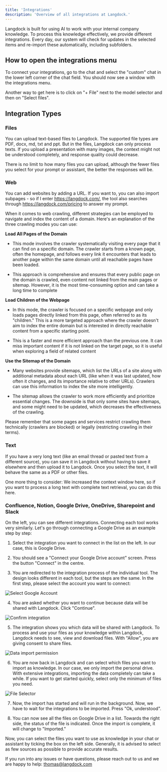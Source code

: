 ```yaml
---
title: 'Integrations'
description: 'Overview of all integrations at Langdock.'
---
```


Langdock is built for using AI to work with your internal company knowledge. To process this knowledge effectively, we provide different integrations. Every day, our system will check for updates in the selected items and re-import these automatically, including subfolders.

## How to open the integrations menu
To connect your integrations, go to the chat and select the "custom" chat in the lower left corner of the chat field. You should now see a window with the integrations menu.

Another way to get here is to click on "+ File" next to the model selector and then on "Select files".

## Integration Types

### Files
You can upload text-based files to Langdock. The supported file types are PDF, docx, md, txt and ppt. But in the files, Langdock can only process texts. If you upload a presentation with many images, the context might not be understood completely, and response quality could decrease.

There is no limit to how many files you can upload, although the fewer files you select for your prompt or assistant, the better the responses will be.

### Web
You can add websites by adding a URL. If you want to, you can also import subpages - so if I enter https://langdock.com/, the tool also searches through https://langdock.com/pricing to answer my prompt.

When it comes to web crawling, different strategies can be employed to navigate and index the content of a domain. Here's an explanation of the three crawling modes you can use:

**Load All Pages of the Domain**

- This mode involves the crawler systematically visiting every page that it can find on a specific domain. The crawler starts from a known page, often the homepage, and follows every link it encounters that leads to another page within the same domain until all reachable pages have been loaded.

- This approach is comprehensive and ensures that every public page on the domain is crawled, even content not linked from the main pages or sitemap. However, it is the most time-consuming option and can take a long time to complete


**Load Children of the Webpage**

- In this mode, the crawler is focused on a specific webpage and only loads pages directly linked from this page, often referred to as its "children." This is a more targeted approach where the crawler doesn't aim to index the entire domain but is interested in directly reachable content from a specific starting point.

- This is a faster and more efficient approach than the previous one. It can miss important content if it is not linked on the target page, so it is useful when exploring a field of related content

**Use the Sitemap of the Domain**

- Many websites provide sitemaps, which list the URLs of a site along with additional metadata about each URL (like when it was last updated, how often it changes, and its importance relative to other URLs). Crawlers can use this information to index the site more intelligently.

- The sitemap allows the crawler to work more efficiently and prioritize essential changes. The downside is that only some sites have sitemaps, and some might need to be updated, which decreases the effectiveness of the crawling.



Please remember that some pages and services restrict crawling them technically (crawlers are blocked) or legally (restricting crawling in their terms).

### Text
If you have a very long text (like an email thread or pasted text from a different source), you can save it in Langdock without having to save it elsewhere and then upload it to Langdock. Once you select the text, it will behave the same as a PDF or other files.

One more thing to consider: We increased the context window here, so if you want to process a long text with complete text retrieval, you can do this here.

### Confluence, Notion, Google Drive, OneDrive, Sharepoint and Slack
On the left, you can see different integrations. Connecting each tool works very similarly. Let's go through connecting a Google Drive as an example step by step:

1. Select the integration you want to connect in the list on the left. In our case, this is Google Drive.

2. You should see a "Connect your Google Drive account" screen. Press the button "Connect" in the centre.

3. You are redirected to the integration process of the individual tool. The design looks different in each tool, but the steps are the same. In the first step, please select the account you want to connect:
  <img src="/images/integration-3.jpeg" alt="Select Google Account" />


4. You are asked whether you want to continue because data will be shared with Langdock. Click "Continue".
  <img src="/images/integration-4.jpeg" alt="Confirm integration" />


5. The integration shows you which data will be shared with Langdock. To process and use your files as your knowledge within Langdock, Langdock needs to see, view and download files. With "Allow", you are giving consent to share files.
  <img src="/images/integration-5.jpeg" alt="Data import permission" />


6. You are now back in Langdock and can select which files you want to import as knowledge. In our case, we only import the personal drive. With extensive integrations, importing the data completely can take a while. If you want to get started quickly, select only the minimum of files you need.
  <img src="/images/integration-6.jpeg" alt="File Selector" />


7. Now, the import has started and will run in the background. Now, we have to wait for the integrations to be imported. Press "Ok, understood".

8. You can now see all the files on Google Drive in a list. Towards the right side, the status of the file is indicated. Once the import is complete, it will change to "Imported."

Now, you can select the files you want to use as knowledge in your chat or assistant by ticking the box on the left side. Generally, it is advised to select as few sources as possible to provide accurate results.

If you run into any issues or have questions, please reach out to us and we are happy to help: thomas@langdock.com




